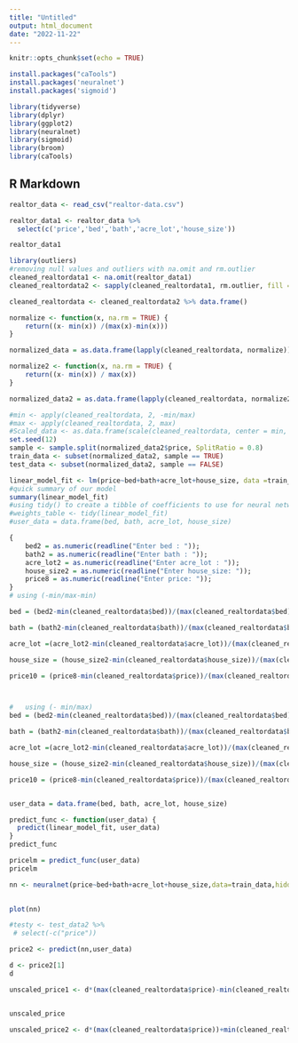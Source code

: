 ```yaml
---
title: "Untitled"
output: html_document
date: "2022-11-22"
---
```


```r
knitr::opts_chunk$set(echo = TRUE)
```

```r
install.packages("caTools")
install.packages('neuralnet')
install.packages('sigmoid')
```


```r

library(tidyverse)
library(dplyr)
library(ggplot2)
library(neuralnet)
library(sigmoid)
library(broom)
library(caTools)
```

## R Markdown


```r
realtor_data <- read_csv("realtor-data.csv")
```

```r
realtor_data1 <- realtor_data %>%
  select(c('price','bed','bath','acre_lot','house_size'))

realtor_data1
```

```r

library(outliers)
#removing null values and outliers with na.omit and rm.outlier
cleaned_realtordata1 <- na.omit(realtor_data1) 
cleaned_realtordata2 <- sapply(cleaned_realtordata1, rm.outlier, fill = TRUE) 

cleaned_realtordata <- cleaned_realtordata2 %>% data.frame() 

```



```r

normalize <- function(x, na.rm = TRUE) {
    return((x- min(x)) /(max(x)-min(x)))
}

normalized_data = as.data.frame(lapply(cleaned_realtordata, normalize))

normalize2 <- function(x, na.rm = TRUE) {
    return((x- min(x)) / max(x))
}

normalized_data2 = as.data.frame(lapply(cleaned_realtordata, normalize2))

#min <- apply(cleaned_realtordata, 2, -min/max)
#max <- apply(cleaned_realtordata, 2, max)
#Scaled_data <- as.data.frame(scale(cleaned_realtordata, center = min, scale = max - min))
set.seed(12)
sample <- sample.split(normalized_data2$price, SplitRatio = 0.8)
train_data <- subset(normalized_data2, sample == TRUE)
test_data <- subset(normalized_data2, sample == FALSE)
```




```r
linear_model_fit <- lm(price~bed+bath+acre_lot+house_size, data =train_data )
#quick summary of our model
summary(linear_model_fit)
#using tidy() to create a tibble of coefficients to use for neural network weights later
#weights_table <- tidy(linear_model_fit)
#user_data = data.frame(bed, bath, acre_lot, house_size)
```


```r
{
    bed2 = as.numeric(readline("Enter bed : "));
    bath2 = as.numeric(readline("Enter bath : "));
    acre_lot2 = as.numeric(readline("Enter acre_lot : "));
    house_size2 = as.numeric(readline("Enter house_size: "));
    price8 = as.numeric(readline("Enter price: "));
}
# using (-min/max-min)

bed = (bed2-min(cleaned_realtordata$bed))/(max(cleaned_realtordata$bed)-min(cleaned_realtordata$bed))

bath = (bath2-min(cleaned_realtordata$bath))/(max(cleaned_realtordata$bath)-min(cleaned_realtordata$bath))

acre_lot =(acre_lot2-min(cleaned_realtordata$acre_lot))/(max(cleaned_realtordata$acre_lot)-min(cleaned_realtordata$acre_lot))

house_size = (house_size2-min(cleaned_realtordata$house_size))/(max(cleaned_realtordata$house_size)-min(cleaned_realtordata$house_size))

price10 = (price8-min(cleaned_realtordata$price))/(max(cleaned_realtordata$price)-min(cleaned_realtordata$price))



#   using (- min/max)
bed = (bed2-min(cleaned_realtordata$bed))/(max(cleaned_realtordata$bed))

bath = (bath2-min(cleaned_realtordata$bath))/(max(cleaned_realtordata$bath))

acre_lot =(acre_lot2-min(cleaned_realtordata$acre_lot))/(max(cleaned_realtordata$acre_lot))

house_size = (house_size2-min(cleaned_realtordata$house_size))/(max(cleaned_realtordata$house_size))

price10 = (price8-min(cleaned_realtordata$price))/(max(cleaned_realtordata$price))


user_data = data.frame(bed, bath, acre_lot, house_size)

```


```r
predict_func <- function(user_data) {
  predict(linear_model_fit, user_data)
}
predict_func

```

```r
pricelm = predict_func(user_data)
pricelm
```


```r
nn <- neuralnet(price~bed+bath+acre_lot+house_size,data=train_data,hidden=1, threshold=0.00001,linear.output=TRUE)
            
```

```r
plot(nn)

```


```r
#testy <- test_data2 %>%
 # select(-c("price"))
```



```r
price2 <- predict(nn,user_data)

d <- price2[1]  
d
```

```r
unscaled_price1 <- d*(max(cleaned_realtordata$price)-min(cleaned_realtordata$price))+min(cleaned_realtordata$price)


unscaled_price

unscaled_price2 <- d*(max(cleaned_realtordata$price))+min(cleaned_realtordata$price)

```






















